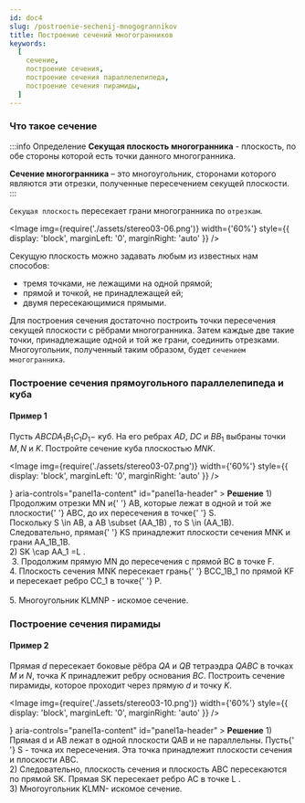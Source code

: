 ```yaml
---
id: doc4
slug: /postroenie-sechenij-mnogogrannikov
title: Построение сечений многогранников
keywords:
  [
    сечение,
    построение сечения,
    построение сечения параллелепипеда,
    построение сечения пирамиды,
  ]
---
```



### Что такое сечение

:::info Определение
**Секущая плоскость многогранника** - плоскость, по обе стороны которой есть точки данного многогранника.

**Сечение многогранника** – это многоугольник, сторонами которого являются эти отрезки, полученные пересечением секущей плоскости.
:::

`Секущая плоскость` пересекает грани многогранника по `отрезкам`.

<Image
  img={require('./assets/stereo03-06.png')}
  width={'60%'}
  style={{ display: 'block', marginLeft: '0', marginRight: 'auto' }}
/>

Секущую плоскость можно задавать любым из известных нам способов:

- тремя точками, не лежащими на одной прямой;
- прямой и точкой, не принадлежащей ей;
- двумя пересекающимися прямыми.

Для построения сечения достаточно построить точки пересечения секущей плоскости с рёбрами многогранника. Затем каждые две такие точки, принадлежащие одной и той же грани, соединить отрезками. Многоугольник, полученный таким образом, будет `сечением многогранника`.

### Построение сечения прямоугольного параллелепипеда и куба

#### Пример 1

Пусть $ABCDA_1B_1C_1D_1-$ куб. На его ребрах $AD$, $DC$ и $BB_1$ выбраны точки $M,N$ и $K$. Постройте сечение куба плоскостью $MNK$.

<Image
  img={require('./assets/stereo03-07.png')}
  width={'60%'}
  style={{ display: 'block', marginLeft: '0', marginRight: 'auto' }}
/>

<Accordion>
  <AccordionSummary
    expandIcon={<ExpandMoreIcon />}
    aria-controls="panel1a-content"
    id="panel1a-header"
  >
    <Typography>
      <b>Решение</b>
    </Typography>
  </AccordionSummary>
  <AccordionDetails>
    <Typography>
      1) Продолжим отрезки <MathRender>MN</MathRender> и{' '}
      <MathRender>AB</MathRender>, которые лежат в одной и той же плоскости{' '}
      <MathRender>ABC</MathRender>, до их пересечения в точке{' '}
      <MathRender>S</MathRender>.<br />
      Поскольку <MathRender>S \in AB</MathRender>, а <MathRender>
        AB \subset (AA_1B)
      </MathRender>, то <MathRender>S \in (AA_1B)</MathRender>. Следовательно, прямая{' '}
      <MathRender>KS</MathRender> принадлежит плоскости сечения <MathRender>
        MNK
      </MathRender> и грани <MathRender>AA_1B_1B</MathRender>.<br /> 2) <MathRender>
        SK \cap AA_1 =L
      </MathRender>.<br />
      <Image
        img={require('./assets/stereo03-08.png')}
        width={'60%'}
        style={{ display: 'block', marginLeft: '0', marginRight: 'auto' }}
      />
      3. Продолжим прямую <MathRender>MN</MathRender> до пересечения с прямой <MathRender>
        BC
      </MathRender> в точке <MathRender>F</MathRender>.<br />
      4. Плоскость сечения <MathRender>MNK</MathRender> пересекает грань{' '}
      <MathRender>BCC_1B_1 </MathRender> по прямой <MathRender>KF</MathRender> и
      пересекает ребро <MathRender>CC_1</MathRender> в точке{' '}
      <MathRender>P</MathRender>.<br />
      <br />
      <Image
        img={require('./assets/stereo03-09.png')}
        width={'60%'}
        style={{ display: 'block', marginLeft: '0', marginRight: 'auto' }}
      />
      <br />
      5. Многоугольник <MathRender>KLMNP</MathRender> - искомое сечение.
    </Typography>
  </AccordionDetails>
</Accordion>

### Построение сечения пирамиды

#### Пример 2

Прямая $d$ пересекает боковые рёбра $QA$ и $QB$ тетраэдра $QABC$ в точках $M$ и $N$, точка $K$ принадлежит ребру основания $BC$. Построить сечение пирамиды, которое проходит через прямую $d$ и точку $K$.

<Image
  img={require('./assets/stereo03-10.png')}
  width={'60%'}
  style={{ display: 'block', marginLeft: '0', marginRight: 'auto' }}
/>

<Accordion>
  <AccordionSummary
    expandIcon={<ExpandMoreIcon />}
    aria-controls="panel1a-content"
    id="panel1a-header"
  >
    <Typography>
      <b>Решение</b>
    </Typography>
  </AccordionSummary>
  <AccordionDetails>
    <Typography>
      1) Прямая <MathRender>d</MathRender> и <MathRender>AB</MathRender> лежат в
      одной плоскости <MathRender>QAB</MathRender> и не параллельны. Пусть{' '}
      <MathRender>S</MathRender> - точка их пересечения. Эта точка принадлежит
      плоскости сечения и плоскости <MathRender>ABC</MathRender>. <br />
      <Image
        img={require('./assets/stereo03-12.png')}
        width={'60%'}
        style={{ display: 'block', marginLeft: '0', marginRight: 'auto' }}
      />
      <br />
      2) Следовательно, плоскость сечения и плоскость <MathRender>
        ABC
      </MathRender> пересекаются по прямой <MathRender>SK</MathRender>. Прямая <MathRender>
        SK
      </MathRender> пересекает ребро <MathRender>AC</MathRender> в точке <MathRender>
        L
      </MathRender>. <br />
      3) Многоугольник <MathRender>KLMN-</MathRender> искомое сечение.
      <Image
        img={require('./assets/stereo03-11.png')}
        width={'60%'}
        style={{ display: 'block', marginLeft: '0', marginRight: 'auto' }}
      />
    </Typography>
  </AccordionDetails>
</Accordion>

<br />
<br />
<br />
<br />
<br />
<br />
<br />
<br />
<br />
<br />
<br />
<br />
<br />
<br />
